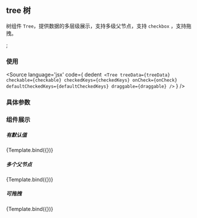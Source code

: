 <!-- Tree Doc -->
## tree 树
树组件 `Tree`，提供数据的多层级展示，支持多级父节点，支持 `checkbox` ，支持拖拽。


<Meta title="Components/Tree" component={Tree} />;

### 使用

<Source
  language='jsx'
  code={
    dedent`
    <Tree
      treeData={treeData}
      checkable={checkable}
      checkedKeys={checkedKeys}
      onCheck={onCheck}
      defaultCheckedKeys={defaultCheckedKeys}
      draggable={draggable}
    />`
  }
/>

### 具体参数
<ArgsTable of={Tree} />



### 组件展示

##### 有默认值

<Story name="default-value" id="tree--default-value">
{Template.bind({})}
</Story>

##### 多个父节点

<Story name="multiple-parent" id="tree--multiple-parent">
{Template.bind({})}
</Story>

##### 可拖拽

<Story name="draggable" id="tree--draggable">
{Template.bind({})}
</Story>